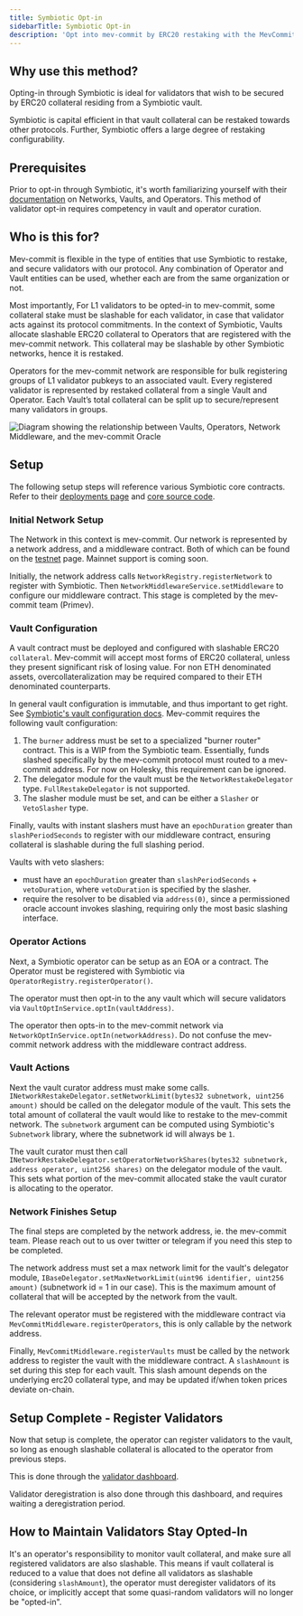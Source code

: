 ```yaml
---
title: Symbiotic Opt-in
sidebarTitle: Symbiotic Opt-in
description: 'Opt into mev-commit by ERC20 restaking with the MevCommitMiddleware contract through Symbiotic.'
---
```


## Why use this method?

Opting-in through Symbiotic is ideal for validators that wish to be secured by ERC20 collateral residing from a Symbiotic vault.

Symbiotic is capital efficient in that vault collateral can be restaked towards other protocols. Further, Symbiotic offers a large degree of restaking configurability.

## Prerequisites

Prior to opt-in through Symbiotic, it's worth familiarizing yourself with their [documentation](https://docs.symbiotic.fi/) on Networks, Vaults, and Operators. This method of validator opt-in requires competency in vault and operator curation.

## Who is this for?

Mev-commit is flexible in the type of entities that use Symbiotic to restake, and secure validators with our protocol. Any combination of Operator and Vault entities can be used, whether each are from the same organization or not.

Most importantly, For L1 validators to be opted-in to mev-commit, some collateral stake must be slashable for each validator, in case that validator acts against its protocol commitments. In the context of Symbiotic, Vaults allocate slashable ERC20 collateral to Operators that are registered with the mev-commit network. This collateral may be slashable by other Symbiotic networks, hence it is restaked.

Operators for the mev-commit network are responsible for bulk registering groups of L1 validator pubkeys to an associated vault. Every registered validator is represented by restaked collateral from a single Vault and Operator. Each Vault’s total collateral can be split up to secure/represent many validators in groups.

<Frame>
  <img src="/v0.6.3/images/symbiotic.png" alt="Diagram showing the relationship between Vaults, Operators, Network Middleware, and the mev-commit Oracle" />
</Frame>

## Setup

The following setup steps will reference various Symbiotic core contracts. Refer to their [deployments page](https://docs.symbiotic.fi/category/deployments) and [core source code](https://github.com/symbioticfi/core).

### Initial Network Setup

The Network in this context is mev-commit. Our network is represented by a network address, and a middleware contract. Both of which can be found on the [testnet](/v0.6.3/developers/testnet#validator-registry-contract-addresses-holesky) page. Mainnet support is coming soon.

Initially, the network address calls `NetworkRegistry.registerNetwork` to register with Symbiotic. Then `NetworkMiddlewareService.setMiddleware` to configure our middleware contract. This stage is completed by the mev-commit team (Primev).

### Vault Configuration

A vault contract must be deployed and configured with slashable ERC20 `collateral`. Mev-commit will accept most forms of ERC20 collateral, unless they present significant risk of losing value. For non ETH denominated assets, overcollateralization may be required compared to their ETH denominated counterparts.

In general vault configuration is immutable, and thus important to get right. See [Symbiotic's vault configuration docs](https://docs.symbiotic.fi/handbooks/vaults-handbook#vault-configuration). Mev-commit requires the following vault configuration:

1. The `burner` address must be set to a specialized "burner router" contract. This is a WIP from the Symbiotic team. Essentially, funds slashed specifically by the mev-commit protocol must routed to a mev-commit address. For now on Holesky, this requirement can be ignored.
2. The delegator module for the vault must be the `NetworkRestakeDelegator` type. `FullRestakeDelegator` is not supported.
3. The slasher module must be set, and can be either a `Slasher` or `VetoSlasher` type.

Finally, vaults with instant slashers must have an `epochDuration` greater than `slashPeriodSeconds` to register with our middleware contract, ensuring collateral is slashable during the full slashing period. 

Vaults with veto slashers:

* must have an `epochDuration` greater than `slashPeriodSeconds` + `vetoDuration`, where `vetoDuration` is specified by the slasher. 
* require the resolver to be disabled via `address(0)`, since a permissioned oracle account invokes slashing, requiring only the most basic slashing interface.

### Operator Actions

Next, a Symbiotic operator can be setup as an EOA or a contract. The Operator must be registered with Symbiotic via `OperatorRegistry.registerOperator()`.

The operator must then opt-in to the any vault which will secure validators via `VaultOptInService.optIn(vaultAddress)`.

The operator then opts-in to the mev-commit network via `NetworkOptInService.optIn(networkAddress)`. Do not confuse the mev-commit network address with the middleware contract address.

### Vault Actions

Next the vault curator address must make some calls. `INetworkRestakeDelegator.setNetworkLimit(bytes32 subnetwork, uint256 amount)` should be called on the delegator module of the vault. This sets the total amount of collateral the vault would like to restake to the mev-commit network. The `subnetwork` argument can be computed using Symbiotic's `Subnetwork` library, where the subnetwork id will always be `1`.

The vault curator must then call `INetworkRestakeDelegator.setOperatorNetworkShares(bytes32 subnetwork, address operator, uint256 shares)` on the delegator module of the vault. This sets what portion of the mev-commit allocated stake the vault curator is allocating to the operator.

### Network Finishes Setup

The final steps are completed by the network address, ie. the mev-commit team. Please reach out to us over twitter or telegram if you need this step to be completed.

The network address must set a max network limit for the vault's delegator module, `IBaseDelegator.setMaxNetworkLimit(uint96 identifier, uint256 amount)` (subnetwork id = 1 in our case). This is the maximum amount of collateral that will be accepted by the network from the vault.

The relevant operator must be registered with the middleware contract via `MevCommitMiddleware.registerOperators`, this is only callable by the network address.

Finally, `MevCommitMiddleware.registerVaults` must be called by the network address to register the vault with the middleware contract. A `slashAmount` is set during this step for each vault. This slash amount depends on the underlying erc20 collateral type, and may be updated if/when token prices deviate on-chain.

## Setup Complete - Register Validators

Now that setup is complete, the operator can register validators to the vault, so long as enough slashable collateral is allocated to the operator from previous steps.

This is done through the [validator dashboard](https://validators.mev-commit.xyz/).

Validator deregistration is also done through this dashboard, and requires waiting a deregistration period.

## How to Maintain Validators Stay Opted-In

It's an operator's responsibility to monitor vault collateral, and make sure all registered validators are also slashable. This means if vault collateral is reduced to a value that does not define all validators as slashable (considering `slashAmount`), the operator must deregister validators of its choice, or implicitly accept that some quasi-random validators will no longer be "opted-in".

